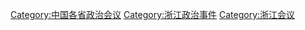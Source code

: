 [[Category:中国各省政治会议|Category:中国各省政治会议]]
[[Category:浙江政治事件|Category:浙江政治事件]]
[[Category:浙江会议|Category:浙江会议]]